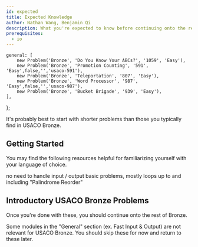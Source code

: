 ```yaml
---
id: expected
title: Expected Knowledge
author: Nathan Wang, Benjamin Qi
description: What you're expected to know before continuing onto the rest of USACO Bronze.
prerequisites:
  - io
---
```


	general: [
		new Problem('Bronze', 'Do You Know Your ABCs?', '1059', 'Easy'),
		new Problem('Bronze', 'Promotion Counting', '591', 'Easy',false,'','usaco-591'),
		new Problem('Bronze', 'Teleportation', '807', 'Easy'),
		new Problem('Bronze', 'Word Processor', '987', 'Easy',false,'','usaco-987'),
		new Problem('Bronze', 'Bucket Brigade', '939', 'Easy'),
	],
};

It's probably best to start with shorter problems than those you typically find in USACO Bronze.

## Getting Started

You may find the following resources helpful for familiarizing yourself with your language of choice. 

<!-- Resources below (including starred ones) are optional. -->

<Resources>
	<Resource
		source="CodeSignal"
		title="Arcade, Interview Practice"
		url="https://codesignal.com/"
	>
		no need to handle input / output
	</Resource>
	<Resource
		source="VPlanet"
		title="Learn to Code"
		url="https://www.vplanetcoding.com/course1"
	>
		basic problems, mostly loops
	</Resource>
	<Resource source="CSES" title="Introductory Problems" url="https://cses.fi/problemset/list/">
		up to and including "Palindrome Reorder" 
	</Resource>
</Resources>

## Introductory USACO Bronze Problems

<!-- The following problems require relatively little programming experience and no algorithmic knowledge. -->

<Problems problems={problems.general} />

Once you're done with these, you should continue onto the rest of Bronze.

<Warning>

Some modules in the "General" section (ex. Fast Input & Output) are not relevant for USACO Bronze. You should skip these for now and return to these later. 

<!-- However, make sure to check [Code Conventions](/general/code-con) for the templates that will be used for code snippets in later modules!
 -->

</Warning>
